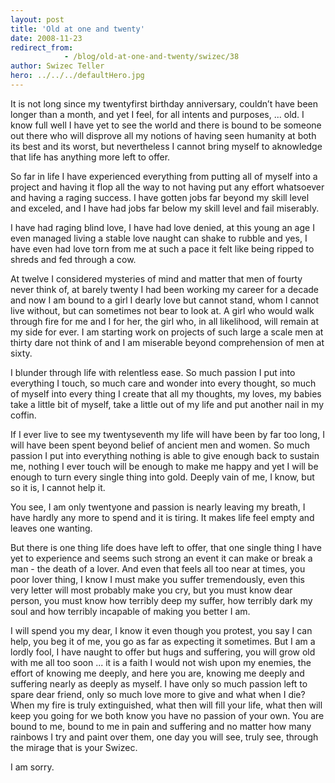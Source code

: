 ```yaml
---
layout: post
title: 'Old at one and twenty'
date: 2008-11-23
redirect_from: 
            - /blog/old-at-one-and-twenty/swizec/38
author: Swizec Teller
hero: ../../../defaultHero.jpg
---
```

It is not long since my twentyfirst birthday anniversary, couldn’t have been longer than a month, and yet I feel, for all intents and purposes, ... old. I know full well I have yet to see the world and there is bound to be someone out there who will disprove all my notions of having seen humanity at both its best and its worst, but nevertheless I cannot bring myself to aknowledge that life has anything more left to offer.

So far in life I have experienced everything from putting all of myself into a project and having it flop all the way to not having put any effort whatsoever and having a raging success. I have gotten jobs far beyond my skill level and exceled, and I have had jobs far below my skill level and fail miserably.

I have had raging blind love, I have had love denied, at this young an age I even managed living a stable love naught can shake to rubble and yes, I have even had love torn from me at such a pace it felt like being ripped to shreds and fed through a cow.

At twelve I considered mysteries of mind and matter that men of fourty never think of, at barely twenty I had been working my career for a decade and now I am bound to a girl I dearly love but cannot stand, whom I cannot live without, but can sometimes not bear to look at. A girl who would walk through fire for me and I for her, the girl who, in all likelihood, will remain at my side for ever. I am starting work on projects of such large a scale men at thirty dare not think of and I am miserable beyond comprehension of men at sixty.

I blunder through life with relentless ease. So much passion I put into everything I touch, so much care and wonder into every thought, so much of myself into every thing I create that all my thoughts, my loves, my babies take a little bit of myself, take a little out of my life and put another nail in my coffin.

If I ever live to see my twentyseventh my life will have been by far too long, I will have been spent beyond belief of ancient men and women. So much passion I put into everything nothing is able to give enough back to sustain me, nothing I ever touch will be enough to make me happy and yet I will be enough to turn every single thing into gold. Deeply vain of me, I know, but so it is, I cannot help it.

You see, I am only twentyone and passion is nearly leaving my breath, I have hardly any more to spend and it is tiring. It makes life feel empty and leaves one wanting.

But there is one thing life does have left to offer, that one single thing I have yet to experience and seems such strong an event it can make or break a man - the death of a lover. And even that feels all too near at times, you poor lover thing, I know I must make you suffer tremendously, even this very letter will most probably make you cry, but you must know dear person, you must know how terribly deep my suffer, how terribly dark my soul and how terribly incapable of making you better I am.

I will spend you my dear, I know it even though you protest, you say I can help, you beg it of me, you go as far as expecting it sometimes. But I am a lordly fool, I have naught to offer but hugs and suffering, you will grow old with me all too soon ... it is a faith I would not wish upon my enemies, the effort of knowing me deeply, and here you are, knowing me deeply and suffering nearly as deeply as myself. I have only so much passion left to spare dear friend, only so much love more to give and what when I die? When my fire is truly extinguished, what then will fill your life, what then will keep you going for we both know you have no passion of your own. You are bound to me, bound to me in pain and suffering and no matter how many rainbows I try and paint over them, one day you will see, truly see, through the mirage that is your Swizec.

I am sorry.